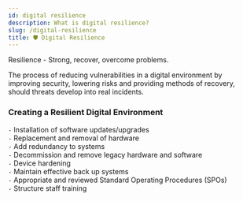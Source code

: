 ```yaml
---
id: digital resilience
description: What is digital resilience?
slug: /digital-resilience
title: 🛡️ Digital Resilience
---
```


<p className="grey">Resilience - Strong, recover, overcome problems.</p>

The process of reducing vulnerabilities in a digital environment by improving security, lowering risks and providing methods of recovery, should threats develop into real incidents.

### Creating a Resilient Digital Environment

`-` Installation of software updates/upgrades <br />
`-` Replacement and removal of hardware <br />
`-` Add redundancy to systems <br />
`-` Decommission and remove legacy hardware and software <br />
`-` Device hardening <br />
`-` Maintain effective back up systems <br />
`-` Appropriate and reviewed Standard Operating Procedures (SPOs) <br />
`-` Structure staff training <br />


